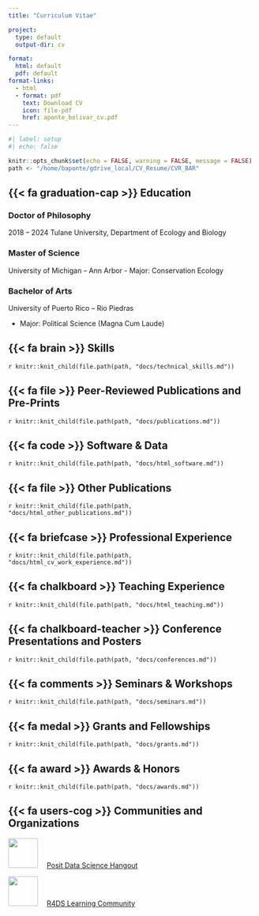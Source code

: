 ```yaml
---
title: "Curriculum Vitae"

project:
  type: default
  output-dir: cv

format: 
  html: default
  pdf: default
format-links:
  - html
  - format: pdf    
    text: Download CV
    icon: file-pdf
    href: aponte_bolivar_cv.pdf
---
```


```r
#| label: setup
#| echo: false

knitr::opts_chunk$set(echo = FALSE, warning = FALSE, message = FALSE)
path <- "/home/baponte/gdrive_local/CV_Resume/CVR_BAR"
```

## {{< fa graduation-cap >}} Education



### Doctor of Philosophy 
[2018 – 2024]{.cv-date}
Tulane University, Department of Ecology and Biology 

### Master of Science
University of Michigan – Ann Arbor
-   Major: Conservation Ecology

### Bachelor of Arts
University of Puerto Rico – Rio Piedras

-   Major: Political Science (Magna Cum Laude)

## {{< fa brain >}} Skills

<!-- ## {{< fa cogs >}} Technical -->

`r knitr::knit_child(file.path(path, "docs/technical_skills.md"))`

## {{< fa file >}} Peer-Reviewed Publications and Pre-Prints

`r knitr::knit_child(file.path(path, "docs/publications.md"))`

## {{< fa code >}} Software & Data

`r knitr::knit_child(file.path(path, "docs/html_software.md"))`

## {{< fa file >}} Other Publications

`r knitr::knit_child(file.path(path, "docs/html_other_publications.md"))`

## {{< fa briefcase >}} Professional Experience

`r knitr::knit_child(file.path(path, "docs/html_cv_work_experience.md"))`

## {{< fa chalkboard >}} Teaching Experience

`r knitr::knit_child(file.path(path, "docs/html_teaching.md"))`

## {{< fa chalkboard-teacher >}} Conference Presentations and Posters

`r knitr::knit_child(file.path(path, "docs/conferences.md"))`

## {{< fa comments >}} Seminars & Workshops

`r knitr::knit_child(file.path(path, "docs/seminars.md"))`

## {{< fa medal >}} Grants and Fellowships

`r knitr::knit_child(file.path(path, "docs/grants.md"))`

## {{< fa award >}} Awards & Honors

`r knitr::knit_child(file.path(path, "docs/awards.md"))`

## {{< fa users-cog >}} Communities and Organizations

![](../assets/img/dsh.webp){width="60px" fig-alt="Data Science Hangout logo" style="padding-right:1em"} [Posit Data Science Hangout](https://posit.co/data-science-hangout/)

![](../assets/img/r4ds.webp){width="60px" fig-alt="R4DS logo" style="padding-right:1em"} [R4DS Learning Community](https://rfordatasci.com/)

